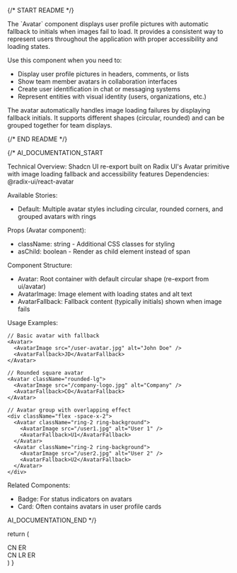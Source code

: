 
{/* START README */}
<div className="prose prose-sm max-w-none">
The `Avatar` component displays user profile pictures with automatic fallback to initials when images fail to load. It provides a consistent way to represent users throughout the application with proper accessibility and loading states.

Use this component when you need to:

- Display user profile pictures in headers, comments, or lists
- Show team member avatars in collaboration interfaces
- Create user identification in chat or messaging systems
- Represent entities with visual identity (users, organizations, etc.)

The avatar automatically handles image loading failures by displaying fallback initials. It supports different shapes (circular, rounded) and can be grouped together for team displays.
</div>
{/* END README */}

{/*
AI_DOCUMENTATION_START

Technical Overview: Shadcn UI re-export built on Radix UI's Avatar primitive with image loading fallback and accessibility features
Dependencies: @radix-ui/react-avatar

Available Stories:

- Default: Multiple avatar styles including circular, rounded corners, and grouped avatars with rings

Props (Avatar component):

- className: string - Additional CSS classes for styling
- asChild: boolean - Render as child element instead of span

Component Structure:

- Avatar: Root container with default circular shape (re-export from ui/avatar)
- AvatarImage: Image element with loading states and alt text
- AvatarFallback: Fallback content (typically initials) shown when image fails

Usage Examples:

```tsx
// Basic avatar with fallback
<Avatar>
  <AvatarImage src="/user-avatar.jpg" alt="John Doe" />
  <AvatarFallback>JD</AvatarFallback>
</Avatar>

// Rounded square avatar
<Avatar className="rounded-lg">
  <AvatarImage src="/company-logo.jpg" alt="Company" />
  <AvatarFallback>CO</AvatarFallback>
</Avatar>

// Avatar group with overlapping effect
<div className="flex -space-x-2">
  <Avatar className="ring-2 ring-background">
    <AvatarImage src="/user1.jpg" alt="User 1" />
    <AvatarFallback>U1</AvatarFallback>
  </Avatar>
  <Avatar className="ring-2 ring-background">
    <AvatarImage src="/user2.jpg" alt="User 2" />
    <AvatarFallback>U2</AvatarFallback>
  </Avatar>
</div>
```

Related Components:

- Badge: For status indicators on avatars
- Card: Often contains avatars in user profile cards

AI_DOCUMENTATION_END
*/}

  return (
    <div className="flex flex-row flex-wrap items-center gap-12">
      <Avatar>
        <AvatarImage src="https://github.com/shadcn.png" alt="@shadcn" />
        <AvatarFallback>CN</AvatarFallback>
      </Avatar>
      <Avatar className="rounded-lg">
        <AvatarImage
          src="https://github.com/evilrabbit.png"
          alt="@evilrabbit"
        />
        <AvatarFallback>ER</AvatarFallback>
      </Avatar>
      <div className="data-[slot=avatar]:*:ring-background flex -space-x-2 data-[slot=avatar]:*:ring-2 data-[slot=avatar]:*:grayscale">
        <Avatar>
          <AvatarImage src="https://github.com/shadcn.png" alt="@shadcn" />
          <AvatarFallback>CN</AvatarFallback>
        </Avatar>
        <Avatar>
          <AvatarImage src="https://github.com/leerob.png" alt="@leerob" />
          <AvatarFallback>LR</AvatarFallback>
        </Avatar>
        <Avatar>
          <AvatarImage
            src="https://github.com/evilrabbit.png"
            alt="@evilrabbit"
          />
          <AvatarFallback>ER</AvatarFallback>
        </Avatar>
      </div>
    </div>
  )
}
